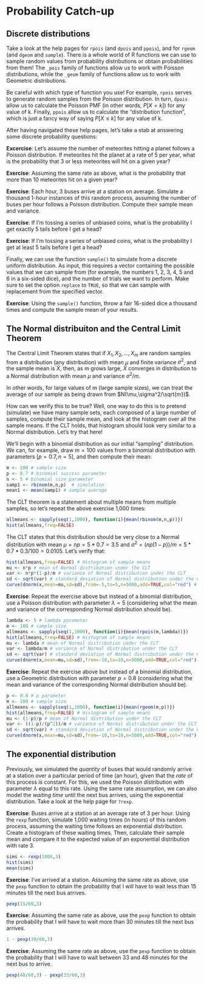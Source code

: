 # Probability Catch-up

## Discrete distributions

Take a look at the help pages for `rpois` (and `dpois` and `ppois`), and for `rgeom` (and `dgeom` and `sample`). There is a whole world of R functions we can use to sample random values from probability distributions or obtain probabilities from them!  The `_pois` family of functions allow us to work with Poisson distributions, while the `_geom` family of functions allow us to work with Geometric distributions.

Be careful with which type of function you use! For example, `rpois` serves to generate random samples from the Poisson distribution. In turn, `dpois` allow us to calculate the Poisson PMF (in other words, $P[X=k]$) for any value of k. Finally, `ppois` allow us to calculate the "distribution function", which is just a fancy way of saying $P[X \leq k]$ for any value of k.

After having navigated these help pages, let's take a stab at answering some discrete probability questions:

**Excercise**: Let's assume the number of meteorites hitting a planet follows a Poisson distribution. If meteorites hit the planet at a rate of 5 per year, what is the probability that 3 or less meteorites will hit on a given year?

<!--
```r

```
```r
lambda <- 5
ppois(3, lambda) # ppois gives P[X less than or equal to k]
```
-->

**Exercise**: Assuming the same rate as above, what is the probability that more than 10 meteorites hit on a given year?

<!--
```r

```
```r
lambda <- 5
1 - ppois(10, lambda)
```
-->

**Exercise**: Each hour, 3 buses arrive at a station on average. Simulate a thousand 1-hour instances of this random process, assuming the number of buses per hour follows a Poisson distribution. Compute their sample mean and variance.

<!--
```r

```
```r
lambda <- 3
randvec <- rpois(1000,lambda) # We use rpois to generate random Poisson samples
mean(randvec)
var(randvec)
```
-->

**Exercise**: If I'm tossing a series of unbiased coins, what is the probability I get exactly 5 tails before I get a head?

<!--
```r

```
```r
prob <- 0.5
dgeom(5,prob) # P[ exactly 5 tails before a head]
```
-->

**Exercise**: If I'm tossing a series of unbiased coins, what is the probability I get at least 5 tails before I get a head?

<!--
```r

```
```r
prob <- 0.5
# Probability of at least 5 tails before a head is equal 1 minus the probability of 4 or less tails before a head.
1 - pgeom(4,prob)
```
-->

Finally, we can use the function `sample()` to simulate from a discrete uniform distribution. As input, this requires a vector containing the possible values that we can sample from (for example, the numbers 1, 2, 3, 4, 5 and 6 in a six-sided dice), and the number of trials we want to perform. Make sure to set the option `replace` to `TRUE`, so that we can sample with replacement from the specified vector.

**Exercise**: Using the `sample()` function, throw a fair 16-sided dice a thousand times and compute the sample mean of your results.

<!--
```r

```
```r
possiblevalues <- seq(1,16)
ntrials <- 1000
results <- sample(possiblevalues,ntrials,replace=TRUE)
mean(results)
```
-->


## The Normal distribuiton and the Central Limit Theorem

The Central Limit Theorem states that if $X_1, X_2, ..., X_m$ are random samples from a distribution (any distribution) with mean $\mu$ and finite variance $\sigma^2$, and the sample mean is $\bar{X}$, then, as m grows large, $\bar{X}$ converges in distribution to a Normal distribution with mean $\mu$ and variance $\sigma^2 /m$.

In other words, for large values of m (large sample sizes), we can treat the average of our sample as being drawn from $N(\mu,\sigma^2/\sqrt{m})$.

How can we verify this to be true? Well, one way to do this is to pretend (simulate) we have many sample sets, each composed of a large number of samples, compute their sample mean, and look at the histogram over all the sample means. If the CLT holds, that histogram should look very similar to a Normal distribution. Let's try that here!

We'll begin with a binomial distribution as our initial "sampling" distribution. We can, for example, draw $m=100$ values from a binomial distribution with parameters $[p=0.7,n=5]$, and then compute their mean:

```r
m <- 100 # sample size
p <- 0.7 # binomial success parameter
n <- 5 # binomial size parameter
samp1 <- rbinom(m,n,p)  # simulation
mean1 <- mean(samp1) # sample average
```

The CLT theorem is a statement about multiple means from multiple samples, so let's repeat the above exercise 1,000 times:

```r
allmeans <- sapply(seq(1,1000), function(i){mean(rbinom(m,n,p))})
hist(allmeans,freq=FALSE)
```

The CLT states that this distribution should be very close to a Normal distribution with mean $\mu = np = 5*0.7 = 3.5$ and $\sigma^2 = (np(1-p))/m = 5*0.7*0.3/100 = 0.0105$. Let's verify that:

```r
hist(allmeans,freq=FALSE) # Histogram of sample means
mu <- n*p # mean of Normal distribution under the CLT
var <- n*p*(1-p)/m # variance of Normal distribution under the CLT
sd <- sqrt(var) # standard deviation of Normal distribution under the CLT
curve(dnorm(x,mean=mu,sd=sd),from=-5,to=5,n=5000,add=TRUE,col="red") # Normal distribution
```

**Exercise**: Repeat the exercise above but instead of a binomial 
distribution, use a Poisson distribution with parameter $\lambda=5$ (considering what the mean and variance of the corresponding Normal distribution should be).

```r
lambda <- 5 # lambda parameter
m <- 100 # sample size
allmeans <- sapply(seq(1,1000), function(i){mean(rpois(m,lambda))})
hist(allmeans,freq=FALSE) # Histogram of sample means
mu <- lambda # mean of Normal distribution under the CLT
var <- lambda/m # variance of Normal distribution under the CLT
sd <- sqrt(var) # standard deviation of Normal distribution under the CLT
curve(dnorm(x,mean=mu,sd=sd),from=-10,to=10,n=5000,add=TRUE,col="red") # Normal distribution
```

**Exercise**: Repeat the exercise above but instead of a binomial distribution, use a Geometric distribution with parameter $p=0.8$ (considering what the mean and variance of the corresponding Normal distribution should be).

```r
p <- 0.8 # p parameter
m <- 100 # sample size
allmeans <- sapply(seq(1,1000), function(i){mean(rgeom(m,p))})
hist(allmeans,freq=FALSE) # Histogram of sample means
mu <- (1-p)/p # mean of Normal distribution under the CLT
var <- ((1-p)/(p^2))/m # variance of Normal distribution under the CLT
sd <- sqrt(var) # standard deviation of Normal distribution under the CLT
curve(dnorm(x,mean=mu,sd=sd),from=-10,to=10,n=5000,add=TRUE,col="red") # Normal distribution
```


## The exponential distribution

Previously, we simulated the *quantity* of buses that would randomly arrive at a station over a particular period of time (an hour), given that the *rate* of this process is constant. For this, we used the Poisson distribution with parameter $\lambda$ equal to this rate. Using the same rate assumption, we can also model the *waiting time* until the next bus arrives, using the exponential distribution. Take a look at the help page for `?rexp`.

**Exercise**: Buses arrive at a station at an average rate of 3 per hour. Using the `rexp` function, simulate 1,000 waiting times (in hours) of this random process, assuming the waiting time follows an exponential distribution. Create a histogram of these waiting times. Then, calculate their sample mean and compare it to the expected value of an exponential distribution with rate 3.

```r
sims <- rexp(1000,3)
hist(sims)
mean(sims)
```

**Exercise**: I've arrived at a station. Assuming the same rate as above, use the `pexp` function to obtain the probability that I will have to wait less than 15 minutes till the next bus arrives.

```r
pexp(15/60,3)
```

**Exercise**: Assuming the same rate as above, use the `pexp` function to obtain the probability that I will have to wait more than 30 minutes till the next bus arrives.

```r
1 - pexp(30/60,3)
```

**Exercise**: Assuming the same rate as above, use the `pexp` function to obtain the probability that I will have to wait between 33 and 48 minutes for the next bus to arrive.

```r
pexp(48/60,3) - pexp(33/60,3)
```




